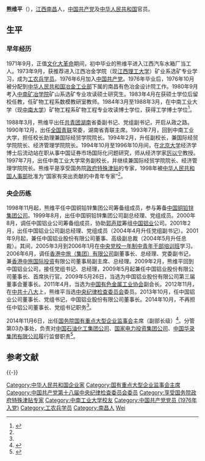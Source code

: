 '''熊维平'''（{{bd|1956年|11月|catIdx=X熊}}），[[江西|江西]][[南昌|南昌]]人，[[中国共产党|中国共产党]]及[[中华人民共和国|中华人民共和国]]官员。

==生平==
=== 早年经历 ===
1971年9月，正值[[文化大革命|文化大革命]]期间，初中毕业的熊维平进入江西汽车水箱厂当工人。1973年9月，获推荐进入江西冶金学院（现[[江西理工大学|江西理工大学]]）矿业系选矿专业学习，成为[[工农兵学员|工农兵学员]]。1976年6月加入[[中国共产党|中国共产党]]。1976年毕业后，1976年10月被分配到[[中华人民共和国冶金工业部|中华人民共和国冶金工业部]]下属的南昌有色冶金设计院工作。1980年9月考入[[中南工业大学|中南矿冶学院]]矿山系选矿专业攻读硕士研究生。1983年4月在获硕士学位后留校任教，任矿物工程系数模教研室教师。1984年3月至1988年3月，在中南工业大学（现[[中南大学|中南大学]]）矿物工程系矿物工程专业攻读博士学位，获得工学博士学位<ref name=zgys>{{Cite web |url = http://www.chinania.org.cn/html/leaders/xiongweiping/ |title = 熊维平 |author =  |date =  |publisher = 中国有色金属工业协会 |language =  |accessdate = 2017-04-08 |quote =  |archive-url = https://web.archive.org/web/20160314224343/http://chinania.org.cn/html/leaders/xiongweiping/ |archive-date = 2016-03-14 |dead-url = yes }}</ref>。

1988年3月，熊维平出任[[中國共產主義青年團|共青团]][[湖南|湖南]]省委副书记、党组副书记，开启从政之路。1990年12月，出任[[全国青联|全国青联]]常委，湖南省青联主席。1993年7月，回到中南工业大学，担任校长助理兼国际经贸学院院长。1994年2月，升任副校长，兼国际经贸学院院长、经济管理学院院长。1994年10月至1996年10月间，在[[北京大学|北京大学]]经济学博士后流动站在职从事中国证券市场国际化问题研究，师从经济学家[[厉以宁|厉以宁]]教授。1997年7月，出任中南工业大学常务副校长，并继续兼国际经贸学院院长、经济管理学院院长。熊维平是享受国务院[[政府特殊津贴|政府特殊津贴]]的专家，1998年被[[中华人民共和国人事部|中华人民共和国人事部]]批准为“国家有突出贡献的中青年专家”<ref name=zgys/>。

=== 央企历练 ===
1998年11月起，熊维平任中国铜铅锌集团公司筹备组成员，参与筹备[[中国有色金属工业总公司|中国铜铅锌集团公司]]。1999年8月，出任中国铜铅锌集团公司副总经理、党组成员。2000年8月，调任中国铝业公司筹备组成员，协助[[郭声琨|郭声琨]]筹组[[中国铝业|中国铝业]]公司。2001年2月，出任中国铝业公司副总经理、党组成员（2004年4月升任党组副书记）。2001年9月起，兼任中国铝业股份有限公司董事、高级副总裁（2004年5月升任总裁）。其间，2005年3月到2006年1月在[[中央党校一年制中青年干部培训班|中央党校一年制中青年干部培训班]]学习。2006年6月，调任[[香港中旅集团|香港中旅（集团）有限公司]]副董事长、总经理、党委副书记，兼[[香港中旅国际投资|香港中旅国际投资]]有限公司董事局副主席、总经理。2009年2月，熊维平回到中国铝业公司，接任党组书记、总经理，2009年5月起兼任中国铝业股份有限公司董事长、首席执行官。2009年5月26日，当选为中国铝业股份有限公司第三届董事会董事长。2011年4月，当选为[[中国有色金属工业协会|中国有色金属工业协会]]副会长。2012年11月，在[[中共十八大|中共十八大]]上，熊维平当选[[中央纪律检查委员会|中央纪律检查委员会]]委员。2013年10月，任中国铝业公司董事长、党组书记，中国铝业股份有限公司董事长。2014年10月，不再担任中铝公司董事长、党组书记职务<ref name=zgys/>。

2014年11月6日，出任[[中华人民共和国国务院|国务院]][[国有重点大型企业监事会|国有重点大型企业监事会]]主席（副部长级）<ref>{{Cite web |url = http://www.chinanews.com/gn/2014/12-04/6843788.shtml |title = 熊维平任国务院国有重点大型企业监事会主席 |author =  |date = 2014-12-04 |publisher = 中新网 |language =  |accessdate =  |quote =  |archive-date = 2017-01-10 |archive-url = https://web.archive.org/web/20170110161343/http://www.chinanews.com/gn/2014/12-04/6843788.shtml |dead-url = no }}</ref>。分管第03办事处，负责对[[中国石油化工集团公司|中国石油化工集团公司]]、[[国家电力投资集团公司|国家电力投资集团公司]]、[[中国华录集团有限公司|中国华录集团有限公司]]履行监督职责<ref name=gzw>{{Cite web |url = http://www.sasac.gov.cn/n85463/n85812/n1573801/c1574667/content.html |title = 熊维平 |author =  |date =  |publisher = 国务院国有资产监督管理委员会 |language =  |accessdate = 2017-04-08 |quote =  |archive-date = 2016-11-24 |archive-url = https://web.archive.org/web/20161124125411/http://www.sasac.gov.cn/n85463/n85812/n1573801/c1574667/content.html |dead-url = no }}</ref>。

== 参考文献 ==
{{Reflist|32em}}

{{-}}
{{start box}}
{{s-bus}}
{{s-before|[[肖亚庆|肖亚庆]]}}
{{s-title|[[中国铝业公司|中国铝业公司]][[总经理|总经理]]|2009年2月17日—2013年10月12日}}
{{s-after|[[孙兆学|孙兆学]]}}
{{end box}}

{{DEFAULTSORT:Xiong熊}}
[[Category:中华人民共和国企业家|Category:中华人民共和国企业家]]
[[Category:国有重点大型企业监事会主席|Category:国有重点大型企业监事会主席]]
[[Category:中国共产党第十八届中央纪律检查委员会委员|Category:中国共产党第十八届中央纪律检查委员会委员]]
[[Category:享受国务院政府特殊津贴专家|Category:享受国务院政府特殊津贴专家]]
[[Category:中南工业大学校友|Category:中南工业大学校友]]
[[Category:中国共产党党员_(1976年入党)|Category:中国共产党党员 (1976年入党)]]
[[Category:工农兵学员|Category:工农兵学员]]
[[Category:南昌人|Category:南昌人]]
[[Category:熊姓|Wei]]